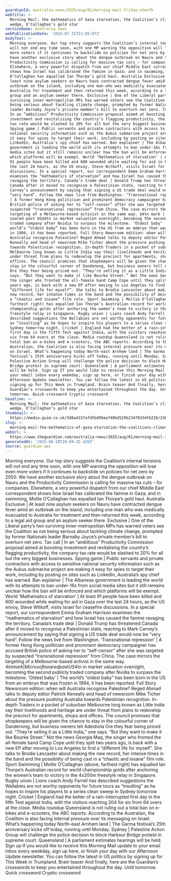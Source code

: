 ```yaml
---
guardianId: australia-news/2025/aug/01/morning-mail-friday-ntwnfb
webTitle: >-
  Morning Mail: the mathematics of Gaza starvation, the Coalition’s climate
  wedge, O’Callaghan’s gold star
sectionName: Australia news
webPublicationDate: '2025-07-31T21:05:07Z'
bodyText: >-
  Morning everyone. Our top story suggests the Coalition’s internal tensions
  will not end any time soon, with one MP warning the opposition will lose even
  more voters if it continues to backslide on policies for net zero by 2050. We
  have another exclusive story about the dengue outbreak on Nauru and the
  Productivity Commission is calling for massive tax cuts – for companies.
  Elsewhere, a very powerful dispatch from our chief Middle East correspondent
  shows how Israel has calibrated the famine in Gaza; and in swimming, Mollie
  O’Callaghan has equalled Ian Thorpe’s gold haul. Australia Exclusive | At
  least nine asylum seekers on Nauru have contracted dengue fever amid an
  outbreak on the island, including one man who was medically evacuated to
  Australia for treatment and then returned this week, according to a legal aid
  group and an asylum seeker there. Exclusive | One of the Liberal party’s two
  surviving inner-metropolitan MPs has warned voters see the Coalition as not
  being serious about tackling climate change, prompted by former Nationals
  leader Barnaby Joyce’s private member’s bill to overturn net zero. Tax call |
  In an “ambitious” Productivity Commission proposal aimed at boosting
  investment and revitalising the country’s flagging productivity, the company
  tax rate would be slashed to 20% for all but the very biggest businesses.
  Spying game | Public servants and private contractors with access to sensitive
  national security information such as the Aukus submarine project are making
  it easy for spies to target their work, including by posting on sites such as
  LinkedIn, Australia’s spy chief has warned. Ban explainer | The Albanese
  government is leading the world with its attempts to ban under-16s from social
  media sites but it still remains unclear how the ban will be enforced and
  which platforms will be exempt. World ‘Mathematics of starvation’ | At least
  91 people have been killed and 600 wounded while waiting for aid in Gaza over
  the last 24 hours, as the US envoy, Steve Witkoff, visits Israel for ceasefire
  discussions. In a special report, our correspondent Emma Graham Harrison
  examines the “mathematics of starvation” and how Israel has caused the famine
  ravaging the territory. Canada’s trade deal | Donald Trump has threatened
  Canada after it moved to recognise a Palestinian state, reacting to Mark
  Carney’s announcement by saying that signing a US trade deal would now be
  “very hard”. Follow the news live from Washington. ‘Transnational repression’
  | A former Hong Kong politician and prominent democracy campaigner has accused
  British police of asking her to “self-censor” after she was targeted by
  suspected “transnational repression” from China. The case mirrors the
  targeting of a Melbourne-based activist in the same way. $4tn mark | Microsoft
  soared past US$4tn in market valuation overnight, becoming the second publicly
  traded company after Nvidia to surpass the milestone. ‘Oldest baby’ | The
  world’s “oldest baby” has been born in the US from an embryo that was frozen
  in 1994, it has been reported. Full Story Newsroom edition: when will
  Australia recognise Palestine? Reged Ahmad talks to deputy editor Patrick
  Keneally and head of newsroom Mike Ticher about the pressure pushing Australia
  towards Palestinian recognition. In-depth Traders in a pocket of suburban
  Melbourne long known as Little India say their livelihoods and heritage are
  under threat from plans to redevelop the precinct for apartments, shops and
  offices. The council promises that shopkeepers will be given the chance to
  stay in the colourful corner of Dandenong, but business owners tell Adeshola
  Ore they fear being priced out. “They’re selling it as a Little India,” one
  says. “But they want to make it like Bourke Street.” Not the news Georgia Maq,
  the singer who fronted the all-female band Camp Cope until they split two
  years ago, is back with a new EP after moving to Los Angeles to find a
  “different life for myself”. She talks to Brodie Lancaster about making the
  new record, her intense times in the band and the possibility of being cast in
  a “chaotic and insane” film role. Sport Swimming | Mollie O’Callaghan (above,
  farthest right) has equalled Ian Thorpe’s Australian record for world
  championship golds after anchoring the women’s team to victory in the 4x200m
  freestyle relay in Singapore. Rugby union | Lions coach Andy Farrell has
  described suggestions the Wallabies are not worthy opponents for future tours
  as “insulting” as he hopes to inspire his players to a series clean sweep in
  Sydney tomorrow night. Cricket | England had the better of a rain-interrupted
  first day in the fifth Test against India, with the visitors reaching 204 for
  six from 64 overs at the close. Media roundup Queensland is not ruling out a
  total ban on e-bikes and e-scooters, the ABC reports. According to the
  Australian, the Coalition is also facing internal pressure over its messaging
  on Israel. What’s happening today North-east Arnhem land | The Garma
  festival’s 25th anniversary kicks off today, running until Monday. Sydney |
  Palestine Action Group will challenge the police decision to block Harbour
  Bridge protest in supreme court. Queensland | A parliament estimates hearings
  will be held. Sign up If you would like to receive this Morning Mail update to
  your email inbox every weekday, sign up here, or finish your day with our
  Afternoon Update newsletter. You can follow the latest in US politics by
  signing up for This Week in Trumpland. Brain teaser And finally, here are the
  Guardian’s crosswords to keep you entertained throughout the day. Until
  tomorrow. Quick crossword Cryptic crossword
headline: >-
  Morning Mail: the mathematics of Gaza starvation, the Coalition’s climate
  wedge, O’Callaghan’s gold star
thumbnail: >-
  https://media.guim.co.uk/588a4157afd5bd99aef40bd529b23470334fb226/236_0_2363_1890/500.jpg
slug: >-
  morning-mail-the-mathematics-of-gaza-starvation-the-coalitions-climate-wedge-ocallaghans-gold-star
webUrl: >-
  https://www.theguardian.com/australia-news/2025/aug/01/morning-mail-friday-ntwnfb
generatedAt: '2025-08-28T20:04:32.426Z'
source: guardian-api
---
```

Morning everyone. Our top story suggests the Coalition’s internal tensions will not end any time soon, with one MP warning the opposition will lose even more voters if it continues to backslide on policies for net zero by 2050. We have another exclusive story about the dengue outbreak on Nauru and the Productivity Commission is calling for massive tax cuts – for companies. Elsewhere, a very powerful dispatch from our chief Middle East correspondent shows how Israel has calibrated the famine in Gaza; and in swimming, Mollie O’Callaghan has equalled Ian Thorpe’s gold haul. Australia Exclusive | At least nine asylum seekers on Nauru have contracted dengue fever amid an outbreak on the island, including one man who was medically evacuated to Australia for treatment and then returned this week, according to a legal aid group and an asylum seeker there. Exclusive | One of the Liberal party’s two surviving inner-metropolitan MPs has warned voters see the Coalition as not being serious about tackling climate change, prompted by former Nationals leader Barnaby Joyce’s private member’s bill to overturn net zero. Tax call | In an “ambitious” Productivity Commission proposal aimed at boosting investment and revitalising the country’s flagging productivity, the company tax rate would be slashed to 20% for all but the very biggest businesses. Spying game | Public servants and private contractors with access to sensitive national security information such as the Aukus submarine project are making it easy for spies to target their work, including by posting on sites such as LinkedIn, Australia’s spy chief has warned. Ban explainer | The Albanese government is leading the world with its attempts to ban under-16s from social media sites but it still remains unclear how the ban will be enforced and which platforms will be exempt. World ‘Mathematics of starvation’ | At least 91 people have been killed and 600 wounded while waiting for aid in Gaza over the last 24 hours, as the US envoy, Steve Witkoff, visits Israel for ceasefire discussions. In a special report, our correspondent Emma Graham Harrison examines the “mathematics of starvation” and how Israel has caused the famine ravaging the territory. Canada’s trade deal | Donald Trump has threatened Canada after it moved to recognise a Palestinian state, reacting to Mark Carney’s announcement by saying that signing a US trade deal would now be “very hard”. Follow the news live from Washington. ‘Transnational repression’ | A former Hong Kong politician and prominent democracy campaigner has accused British police of asking her to “self-censor” after she was targeted by suspected “transnational repression” from China. The case mirrors the targeting of a Melbourne-based activist in the same way. $4tn mark | Microsoft soared past US$4tn in market valuation overnight, becoming the second publicly traded company after Nvidia to surpass the milestone. ‘Oldest baby’ | The world’s “oldest baby” has been born in the US from an embryo that was frozen in 1994, it has been reported. Full Story Newsroom edition: when will Australia recognise Palestine? Reged Ahmad talks to deputy editor Patrick Keneally and head of newsroom Mike Ticher about the pressure pushing Australia towards Palestinian recognition. In-depth Traders in a pocket of suburban Melbourne long known as Little India say their livelihoods and heritage are under threat from plans to redevelop the precinct for apartments, shops and offices. The council promises that shopkeepers will be given the chance to stay in the colourful corner of Dandenong, but business owners tell Adeshola Ore they fear being priced out. “They’re selling it as a Little India,” one says. “But they want to make it like Bourke Street.” Not the news Georgia Maq, the singer who fronted the all-female band Camp Cope until they split two years ago, is back with a new EP after moving to Los Angeles to find a “different life for myself”. She talks to Brodie Lancaster about making the new record, her intense times in the band and the possibility of being cast in a “chaotic and insane” film role. Sport Swimming | Mollie O’Callaghan (above, farthest right) has equalled Ian Thorpe’s Australian record for world championship golds after anchoring the women’s team to victory in the 4x200m freestyle relay in Singapore. Rugby union | Lions coach Andy Farrell has described suggestions the Wallabies are not worthy opponents for future tours as “insulting” as he hopes to inspire his players to a series clean sweep in Sydney tomorrow night. Cricket | England had the better of a rain-interrupted first day in the fifth Test against India, with the visitors reaching 204 for six from 64 overs at the close. Media roundup Queensland is not ruling out a total ban on e-bikes and e-scooters, the ABC reports. According to the Australian, the Coalition is also facing internal pressure over its messaging on Israel. What’s happening today North-east Arnhem land | The Garma festival’s 25th anniversary kicks off today, running until Monday. Sydney | Palestine Action Group will challenge the police decision to block Harbour Bridge protest in supreme court. Queensland | A parliament estimates hearings will be held. Sign up If you would like to receive this Morning Mail update to your email inbox every weekday, sign up here, or finish your day with our Afternoon Update newsletter. You can follow the latest in US politics by signing up for This Week in Trumpland. Brain teaser And finally, here are the Guardian’s crosswords to keep you entertained throughout the day. Until tomorrow. Quick crossword Cryptic crossword
